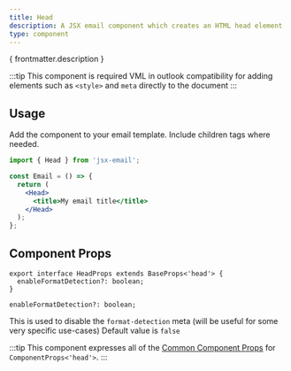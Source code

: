 ```yaml
---
title: Head
description: A JSX email component which creates an HTML head element
type: component
---
```


<p>{ frontmatter.description }</p>

:::tip
This component is required VML in outlook compatibility for adding elements such as `<style>` and `meta` directly to the document
:::

<Install type={frontmatter.type}/>

## Usage

Add the component to your email template. Include children tags where needed.

```jsx
import { Head } from 'jsx-email';

const Email = () => {
  return (
    <Head>
      <title>My email title</title>
    </Head>
  );
};
```

## Component Props

```tsx
export interface HeadProps extends BaseProps<'head'> {
  enableFormatDetection?: boolean;
}
```

```tsx
enableFormatDetection?: boolean;
```

This is used to disable the `format-detection` meta (will be useful for some very specific use-cases)
Default value is `false`

:::tip
This component expresses all of the [Common Component Props](https://react.dev/reference/react-dom/components/common) for `ComponentProps<'head'>`.
:::
